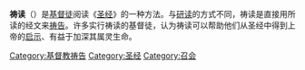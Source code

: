 {{unreferenced|time=2017-07-23T10:42:23+00:00}}
'''祷读'''（{{lang-en|'''pray-reading'''}}）是[[基督徒|基督徒]]阅读《[[圣经|圣经]]》的一种方法。与[[研读|研读]]的方式不同，祷读是直接用所读的经文来[[祷告|祷告]]。许多实行祷读的基督徒，认为祷读可以帮助他们从圣经中得到上帝的[[启示|启示]]、有益于加深其属灵生命。

{{Christianity-stub}}

[[Category:基督教祷告|Category:基督教祷告]]
[[Category:圣经|Category:圣经]]
[[Category:召会|Category:召会]]
